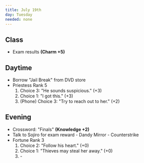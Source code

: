 ```yaml
---
title: July 19th
day: Tuesday
needed: none
---
```


## Class
- Exam results **(Charm +5)**

## Daytime
- Borrow "Jail Break" from DVD store
- Priestess Rank 5
    1. Choice 3: "He sounds suspicious." (+3)
    1. Choice 1: "I got this." (+3)
    1. (Phone) Choice 3: "Try to reach out to her." (+2)



## Evening
- Crossword: "Finals" **(Knowledge +2)**
- Talk to Sojiro for exam reward - Dandy Mirror - Counterstrike
- Fortune Rank 3
    1. Choice 2: "Follow his heart." (+0)
    1. Choice 1: "Thieves may steal her away." (+0)
    1. \-